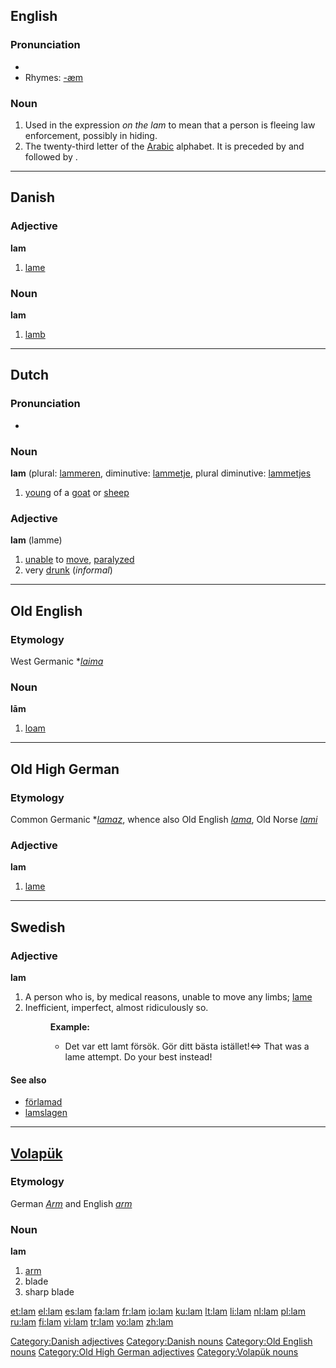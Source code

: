 {{see|lăm|l-am}}
==English==

===Pronunciation===
* {{IPA|/læm/}}
* Rhymes: [[Rhymes:English:-æm|-æm]]

===Noun===
{{en-noun|-}}

# Used in the expression ''on the lam''  to mean that a person is fleeing law enforcement, possibly in hiding.
# The twenty-third letter of the [[Arabic]] alphabet. It is preceded by {{Arab|[[ك]]}} and followed by {{Arab|[[م]]}}.

----

==Danish==

===Adjective===
'''lam'''

# [[lame]]

===Noun===
'''lam'''

# [[lamb]]

[[Category:Danish adjectives]]
[[Category:Danish nouns]]

----

==Dutch==

===Pronunciation===
*{{audio|Nl-lam.ogg|audio}}

===Noun===
'''lam''' {{n}} (plural: [[lammeren]], diminutive: [[lammetje]], plural diminutive: [[lammetjes]]

# [[young]] of a [[goat]] or [[sheep]]

===Adjective===
'''lam''' (lamme)

# [[unable]] to [[move]], [[paralyzed]]
# very [[drunk]] (''informal'')

----

==Old English==

===Etymology===
West Germanic *''[[laima]]''

===Noun===
'''lām''' {{m}}

# [[loam]]

[[Category:Old English nouns]]

----

==Old High German==

===Etymology===
Common Germanic *''[[lamaz]]'', whence also Old English ''[[lama]]'', Old Norse ''[[lami]]''

===Adjective===
'''lam'''

# [[lame]]

[[Category:Old High German adjectives]]

----

==Swedish==

===Adjective===
{{sv-adj-reg}}
'''lam'''

# A person who is, by medical reasons, unable to move any limbs; [[lame]]
# Inefficient, imperfect, almost ridiculously so.
#: '''Example:'''
#:* Det var ett lamt försök. Gör ditt bästa istället!<=> That was a lame attempt. Do your best instead!

====See also====
* [[förlamad]]
* [[lamslagen]]

----

==[[Volapük]]==

{{vo-noun|lam}}

===Etymology===
German ''[[Arm]]'' and English ''[[arm]]''

===Noun===
'''lam'''

# [[arm]]
# blade
# sharp blade

[[Category:Volapük nouns]]

[[et:lam]]
[[el:lam]]
[[es:lam]]
[[fa:lam]]
[[fr:lam]]
[[io:lam]]
[[ku:lam]]
[[lt:lam]]
[[li:lam]]
[[nl:lam]]
[[pl:lam]]
[[ru:lam]]
[[fi:lam]]
[[vi:lam]]
[[tr:lam]]
[[vo:lam]]
[[zh:lam]]